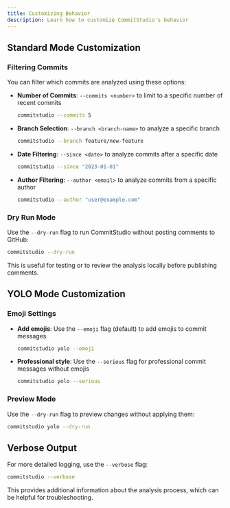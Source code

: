 ```yaml
---
title: Customizing Behavior
description: Learn how to customize CommitStudio's behavior
---
```


## Standard Mode Customization

### Filtering Commits

You can filter which commits are analyzed using these options:

- **Number of Commits**: `--commits <number>` to limit to a specific number of recent commits
  ```bash
  commitstudio --commits 5
  ```

- **Branch Selection**: `--branch <branch-name>` to analyze a specific branch
  ```bash
  commitstudio --branch feature/new-feature
  ```

- **Date Filtering**: `--since <date>` to analyze commits after a specific date
  ```bash
  commitstudio --since "2023-01-01"
  ```

- **Author Filtering**: `--author <email>` to analyze commits from a specific author
  ```bash
  commitstudio --author "user@example.com"
  ```

### Dry Run Mode

Use the `--dry-run` flag to run CommitStudio without posting comments to GitHub:

```bash
commitstudio --dry-run
```

This is useful for testing or to review the analysis locally before publishing comments.

## YOLO Mode Customization

### Emoji Settings

- **Add emojis**: Use the `--emoji` flag (default) to add emojis to commit messages
  ```bash
  commitstudio yolo --emoji
  ```

- **Professional style**: Use the `--serious` flag for professional commit messages without emojis
  ```bash
  commitstudio yolo --serious
  ```

### Preview Mode

Use the `--dry-run` flag to preview changes without applying them:

```bash
commitstudio yolo --dry-run
```

## Verbose Output

For more detailed logging, use the `--verbose` flag:

```bash
commitstudio --verbose
```

This provides additional information about the analysis process, which can be helpful for troubleshooting. 